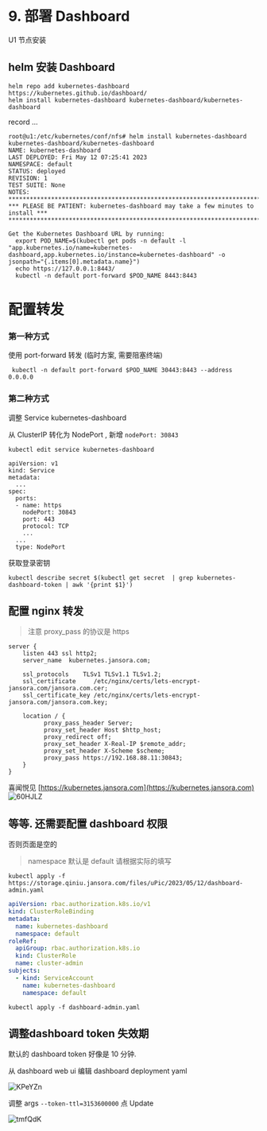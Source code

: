 # 9. 部署 Dashboard


<Callout type="warning" emoji="⚠️">
    U1 节点安装
</Callout>



## helm 安装 Dashboard

```
helm repo add kubernetes-dashboard https://kubernetes.github.io/dashboard/
helm install kubernetes-dashboard kubernetes-dashboard/kubernetes-dashboard
```

record ...

```
root@u1:/etc/kubernetes/conf/nfs# helm install kubernetes-dashboard kubernetes-dashboard/kubernetes-dashboard
NAME: kubernetes-dashboard
LAST DEPLOYED: Fri May 12 07:25:41 2023
NAMESPACE: default
STATUS: deployed
REVISION: 1
TEST SUITE: None
NOTES:
*********************************************************************************
*** PLEASE BE PATIENT: kubernetes-dashboard may take a few minutes to install ***
*********************************************************************************

Get the Kubernetes Dashboard URL by running:
  export POD_NAME=$(kubectl get pods -n default -l "app.kubernetes.io/name=kubernetes-dashboard,app.kubernetes.io/instance=kubernetes-dashboard" -o jsonpath="{.items[0].metadata.name}")
  echo https://127.0.0.1:8443/
  kubectl -n default port-forward $POD_NAME 8443:8443
```
# 配置转发
### 第一种方式
使用 port-forward 转发 (临时方案, 需要阻塞终端)
```
 kubectl -n default port-forward $POD_NAME 30443:8443 --address 0.0.0.0
```
### 第二种方式
调整 Service kubernetes-dashboard

从 ClusterIP 转化为 NodePort , 新增 `nodePort: 30843`
```
kubectl edit service kubernetes-dashboard
```
```
apiVersion: v1
kind: Service
metadata:
  ...
spec:
  ports:
  - name: https
    nodePort: 30843
    port: 443
    protocol: TCP
    ...
  ...
  type: NodePort
```

获取登录密钥

```
kubectl describe secret $(kubectl get secret  | grep kubernetes-dashboard-token | awk '{print $1}')
```

## 配置 nginx 转发

> 注意 proxy_pass 的协议是 https


```
server {
    listen 443 ssl http2;
    server_name  kubernetes.jansora.com;

    ssl_protocols    TLSv1 TLSv1.1 TLSv1.2;
    ssl_certificate     /etc/nginx/certs/lets-encrypt-jansora.com/jansora.com.cer;
    ssl_certificate_key /etc/nginx/certs/lets-encrypt-jansora.com/jansora.com.key;

    location / {
          proxy_pass_header Server;
          proxy_set_header Host $http_host;
          proxy_redirect off;
          proxy_set_header X-Real-IP $remote_addr;
          proxy_set_header X-Scheme $scheme;
          proxy_pass https://192.168.88.11:30843;
    }
}
```

喜闻悦见
[https://kubernetes.jansora.com](https://kubernetes.jansora.com)
![60HJLZ](https://storage.qiniu.jansora.com/files/uPic/2023/05/12/60HJLZ.jpg)

## 等等. 还需要配置 dashboard 权限
否则页面是空的
> namespace 默认是 default 请根据实际的填写

`kubectl apply -f https://storage.qiniu.jansora.com/files/uPic/2023/05/12/dashboard-admin.yaml`

```yaml filename="dashboard-admin.yaml"
apiVersion: rbac.authorization.k8s.io/v1
kind: ClusterRoleBinding
metadata:
  name: kubernetes-dashboard
  namespace: default
roleRef:
  apiGroup: rbac.authorization.k8s.io
  kind: ClusterRole
  name: cluster-admin
subjects:
  - kind: ServiceAccount
    name: kubernetes-dashboard
    namespace: default
```
`kubectl apply -f dashboard-admin.yaml`
## 调整dashboard token 失效期
默认的 dashboard token 好像是 10 分钟.

从 dashboard web ui 编辑 dashboard deployment yaml

![KPeYZn](https://storage.qiniu.jansora.com/files/uPic/2023/05/12/KPeYZn.jpg)

调整 args `--token-ttl=3153600000` 点 Update

![tmfQdK](https://storage.qiniu.jansora.com/files/uPic/2023/05/12/tmfQdK.jpg)
